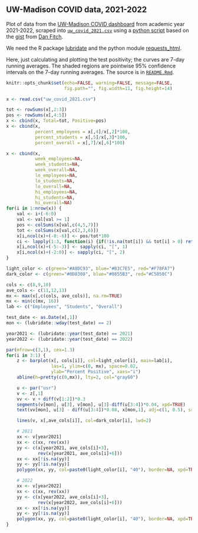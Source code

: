 ## UW-Madison COVID data, 2021-2022

Plot of data from the [UW-Madison COVID
dashboard](https://covidresponse.wisc.edu/dashboard/) from academic year 2021-2022,
scraped into [`uw_covid_2021.csv`](uw_covid_2021.csv) using a
[python script](https://github.com/kbroman/UWCovid2021/blob/master/scrape_data.py)
based on the
[gist](https://gist.github.com/dgfitch/b6ca1cc61b4795e698cefdf672a90f23)
from [Dan Fitch](https://github.com/dgfitch).

We need the R package [lubridate](https://lubridate.tidyverse.org) and
the python module [requests_html](https://pypi.org/project/requests-html/).

Here, just calculating and plotting the test positivity;
the curves are 7-day running averages.
The shaded regions are pointwise 95% confidence intervals on the 7-day
running averages.
The source is in [`README.Rmd`](https://github.com/kbroman/UWCovid2021/blob/master/README.Rmd).

```r
knitr::opts_chunk$set(echo=FALSE, warning=FALSE, message=FALSE,
                      fig.path="", fig.width=11, fig.height=14)
```


```r
x <- read.csv("uw_covid_2021.csv")

tot <- rowSums(x[,2:3])
pos <- rowSums(x[,4:5])
x <- cbind(x, Total=tot, Positive=pos)
x <- cbind(x,
           percent_employees = x[,4]/x[,2]*100,
           percent_students = x[,5]/x[,3]*100,
           percent_overall = x[,7]/x[,6]*100)

x <- cbind(x,
           week_employees=NA,
           week_students=NA,
           week_overall=NA,
           lo_employees=NA,
           lo_students=NA,
           lo_overall=NA,
           hi_employees=NA,
           hi_students=NA,
           hi_overall=NA)
for(i in 1:nrow(x)) {
    val <- i+(-6:0)
    val <- val[val >= 1]
    pos <- colSums(x[val,c(4,5,7)])
    tot <- colSums(x[val,c(2,3,6)])
    x[i,ncol(x)+(-8:-6)] <- pos/tot*100
    ci <- lapply(1:3, function(i) {if(!is.na(tot[i]) && tot[i] > 0) return(binom.test(pos[i], tot[i])$conf.int*100) else return(c(NA,NA))})
    x[i,ncol(x)+(-5:-3)] <- sapply(ci, "[", 1)
    x[i,ncol(x)+(-2:0)] <- sapply(ci, "[", 2)
}
```



```r
light_color <- c(green="#A8DC93", blue="#B3C7E5", red="#F78FA7")
dark_color <- c(green="#0D8308", blue="#0855B3", red="#C5050C")

cols <- c(8,9,10)
ave_cols <- c(11,12,13)
mx <- max(x[,c(cols, ave_cols)], na.rm=TRUE)
mx <- min(c(mx, 16))
lab <- c("Employees", "Students", "Overall")

test_date <- as.Date(x[,1])
mon <- (lubridate::wday(test_date) == 2)

year2021 <- (lubridate::year(test_date) == 2021)
year2022 <- (lubridate::year(test_date) == 2022)

par(mfrow=c(3,1), cex=1.3)
for(i in 3:1) {
    z <- barplot(x[, cols[i]], col=light_color[i], main=lab[i],
                 las=1, ylim=c(0, mx), space=0.02,
                 ylab="Percent Positive", xaxs="i")
    abline(h=pretty(c(0,mx)), lty=2, col="gray60")

    u <- par("usr")
    v <- z[,1]
    vv <- v + diff(v[1:2])*0.3
    segments(v[mon], u[3], v[mon], u[3]-diff(u[3:4])*0.04, xpd=TRUE)
    text(vv[mon], u[3] - diff(u[3:4])*0.08, x[mon,1], adj=c(1, 0.5), srt=45, xpd=TRUE, cex=0.8)

    lines(v, x[,ave_cols[i]], col=dark_color[i], lwd=2)

    # 2021
    xx <- v[year2021]
    xx <- c(xx, rev(xx))
    yy <- c(x[year2021, ave_cols[i]+3],
            rev(x[year2021, ave_cols[i]+6]))
    xx <- xx[!is.na(yy)]
    yy <- yy[!is.na(yy)]
    polygon(xx, yy, col=paste0(light_color[i], "40"), border=NA, xpd=TRUE)

    # 2022
    xx <- v[year2022]
    xx <- c(xx, rev(xx))
    yy <- c(x[year2022, ave_cols[i]+3],
            rev(x[year2022, ave_cols[i]+6]))
    xx <- xx[!is.na(yy)]
    yy <- yy[!is.na(yy)]
    polygon(xx, yy, col=paste0(light_color[i], "40"), border=NA, xpd=TRUE)
}
```
